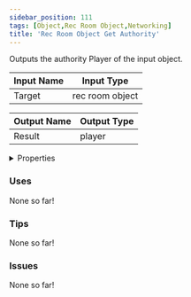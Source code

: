 ```yaml
---
sidebar_position: 111
tags: [Object,Rec Room Object,Networking]
title: 'Rec Room Object Get Authority'
---
```


Outputs the authority Player of the input object.




<EsbSvg />

| Input Name | Input Type |
|-----------|-----------|
| Target | rec room object |

| Output Name | Output Type |
|-----------|-----------|
| Result | player |


<details>
  <summary>Properties</summary>
  <div>
    <div>
    <table>
      <thead>
        <tr>
          <th>Is beta required?</th>
          <th>❌</th>
        </tr>
        <tr>
          <th>Is this chip a trolling risk?</th>
          <th>❌</th>
        </tr>
        <tr>
          <th>Is this chip a role assignment risk?</th>
          <th>❌</th>
        </tr>
        <tr>
          <th>Chip UUID</th>
          <th>9e51fcdc-87b4-4eee-a7b1-8d6f86a5fa6b</th>
        </tr>
      </thead>
    </table>
    </div>
  </div>
</details>

### Uses

None so far!

### Tips

None so far!

### Issues

None so far!